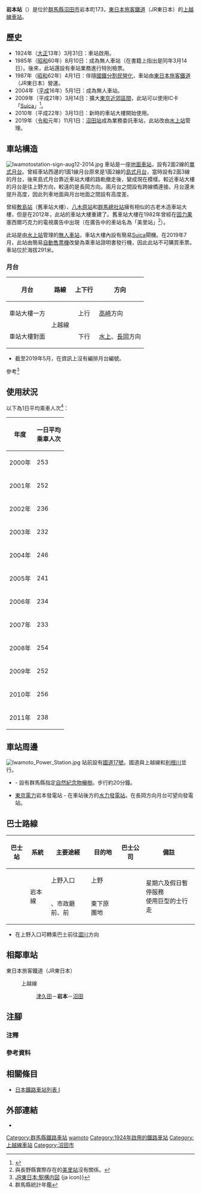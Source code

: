 {{NoteTA
|T=zh-hans:岩本站;zh-hk:岩本站;zh-tw:岩本車站;
|1=zh-hans:岩本站;zh-hk:岩本站;zh-tw:岩本車站;
}}
{{Otheruseslist|群馬縣沼田市車站|東京都千代田區車站|岩本町站|石川縣能美市曾經存在的「岩本站」|岩本站 (石川縣)}}
{{Infobox station
|公司色 = green
|站名 = 岩本
|圖片 = Iwamoto Station.JPG
|圖片說明 = 車站大樓（2012年7月14日）
|日文原名 = 岩本
|平假名 = いわもと
|羅馬拼音 = Iwamoto
|副站名 = 
|電報略號 = イモ
|所在地 = {{JPN}}[[群馬縣|群馬縣]][[沼田市|沼田市]]岩本町173號
|座標 = {{coord|36|36|11.05|N|139|2|50.26|E|type:railwaystation_region:JP-24|display=inline,title}}
|車站構造 = [[地面車站|地面車站]]
|月台配置 = 2面2線
|啟用年月日 = 1924年（[[大正|大正]]13年）3月31日
|廢站年月日 = 
|乘客人數 = 238
|上下車人次 = 
|統計年度 = 2011
|轉車 = 
|全寬備註 = [[無人車站|無人車站]]（設有乘車站證明票發行機）
|adjacent = {{Adjacent stations|system=東日本旅客鐵道東京近郊路線|line=上越線|left=津久田|right=沼田|note-left=5.8km|note-mid=距離[[高崎站_(日本)|高崎]]36.3km|note-right=5.1km}}
}}
'''岩本站'''（{{jpn|j=岩本駅|hg=いわもとえき|rm=Iwamoto eki|f=y}}）是位於[[群馬縣|群馬縣]][[沼田市|沼田市]]岩本町173，[[東日本旅客鐵道|東日本旅客鐵道]]（JR東日本）的[[上越線|上越線]][[鐵路車站|車站]]。

== 歷史 ==
* 1924年（[[大正|大正]]13年）3月31日：車站啟用。
* 1985年（[[昭和|昭和]]60年）8月10日：成為無人車站（在書籍上指出是同年3月14日）。後來，此站還設有車站業務進行特別檢票。
* 1987年（[[昭和|昭和]]62年）4月1日：伴隨[[國鐵分割民營化|國鐵分割民營化]]，車站由[[東日本旅客鐵道|東日本旅客鐵道]]（JR東日本）營運。
* 2004年（[[平成|平成]]16年）5月1日：成為無人車站。
* 2009年（平成21年）3月14日：擴大[[大都市近郊區間_(JR)#東京近郊區間|東京近郊區間]]，此站可以使用IC卡「[[Suica|Suica]]」<ref>{{Cite press release|url=https://www.jreast.co.jp/press/2008/20081218.pdf|title=Suicaをご利用いただけるエリアが広がります。|format=PDF|publisher=東日本旅客鉄道|date=2008-12-22|accessdate=2020-05-25|archiveurl=https://web.archive.org/web/20200524150337/https://www.jreast.co.jp/press/2008/20081218.pdf|archivedate=2020-05-25|language=ja}}</ref>。
* 2010年（平成22年）3月13日：新時的車站大樓開始使用。
* 2019年（[[令和|令和]]元年）11月1日：[[沼田站|沼田站]]成為業務委託車站，此站改由[[水上車站_(日本)|水上站]]管理。

== 車站構造 ==
[[File:Iwamotostation-sign-aug12-2014.jpg|thumb]]
車站是一座[[地面車站|地面車站]]，設有2面2線的[[單式月台|單式月台]]。曾經車站西邊的1面1線月台原來是1面2線的[[島式月台|島式月台]]，當時設有2面3線的月台，後來島式月台靠近車站大樓的路軌撤走後，變成現在模樣。較近車站大樓的月台是往上野方向，較遠的是長岡方向。兩月台之間設有跨線橋連接。月台還未提升高度，因此列車地面與月台地面之間設有高度差。

曾經[[敷島站|敷島站]]（舊車站大樓）、[[八木原站|八木原站]]和[[群馬總社站|群馬總社站]]擁有相似的古老木造車站大樓，但是在2012年，此站的車站大樓重建了。舊車站大樓在1982年曾經在[[江崎固力果|固力果]]塞西爾巧克力的電視廣告中出現（在廣告中的車站名為「美里站」<ref group="注">與長野縣實際存在的[[美里站|美里站]]沒有關係。</ref>）。

此站是由[[水上車站_(日本)|水上站]]管理的[[無人車站|無人車站]]，車站大樓內設有簡易[[Suica|Suica]]閘機。在2019年7月，此站由簡易[[自動售票機|自動售票機]]改變為乘車站證明書發行機，因此此站不可購買車票。車站位於海拔291米。

=== 月台 ===
{| rules="rows" class="wikitable"
!月台!!路線!!上下行!!方向
|-
!車站大樓一方
|rowspan="2"|{{Color|#00b3e6|■}}上越線
|style="text-align:center"|上行
|[[高崎站_(日本)|高崎]]方向
|-
!車站大樓對面
|style="text-align:center"|下行
|[[水上車站_(日本)|水上]]、[[長岡站|長岡]]方向
|}
* 截至2019年5月，在資訊上沒有編排月台編號。
參考<ref>[https://www.jreast.co.jp/estation/stations/200.html JR東日本:駅構内図] {{Wayback|url=https://www.jreast.co.jp/estation/stations/200.html |date=20220620020221 }}{ja icon}}</ref>

== 使用狀況 ==
以下為1日平均乘車人次<ref>群馬縣統計年鑑</ref>：
{| class="wikitable" style="text-align:right;"
|-
! 年度 !! 一日平均<br/>乘車人次
|-
|2000年
|253
|-
|2001年
|252
|-
|2002年
|236
|-
|2003年
|232
|-
|2004年
|246
|-
|2005年
|241
|-
|2006年
|234
|-
|2007年
|233
|-
|2008年
|254
|-
|2009年
|252
|-
|2010年
|256
|-
|2011年
|238
|}

== 車站周邊 ==
[[File:Iwamoto_Power_Station.jpg|thumb]]
站前設有[[國道17號_(日本)|國道17號]]。國道與上越線和[[利根川|利根川]]並行。
* {{Translink|ja|雲昌寺}} - 設有群馬縣指定[[自然紀念物|自然紀念物]][[櫸樹|櫸樹]]。步行約20分鐘。
* [[東京電力|東京電力]]岩本發電站 - 在車站後方的[[水力發電|水力發電站]]。在長岡方向月台可望向發電站。

== 巴士路線 ==
{| class="wikitable"
!巴士站!!系統!!主要途經!!目的地!!巴士公司!!備註
|-
| ||rowspan="2"|岩本線||上野入口||上野||rowspan="2"|{{Translink|ja|沼田市バス|沼田市巴士}}||rowspan="2"|星期六及假日暫停服務<br />使用巨型的士行走
|-
| ||{{Translink|ja|群馬県立利根実業高等学校|群馬縣立利根實業高等學校|利根實業前}}、市政廳前、{{Translink|ja|国立病院機構沼田病院|國立醫院機構沼田醫院|國立醫院}}前||東下原團地
|}
* 在上野入口可轉乘巴士前往[[澀川市|澀川]]方向

== 相鄰車站 ==
; 東日本旅客鐵道（JR東日本）
: {{Color|#00b3e6|■}}上越線
:: [[津久田站|津久田]]－'''岩本'''－[[沼田站|沼田]]

== 注腳 ==
=== 注釋 ===
{{Reflist|group="注"}}
=== 參考資料 ===
{{Reflist}}
== 相關條目 ==
{{commonscat|Iwamoto Station}}
* [[日本鐵路車站列表_I|日本鐵路車站列表 I]]
== 外部連結 ==
* {{外部連結/JR東日本車站|filename=200|name=岩本}}
{{上越線}}
{{DEFAULTSORT:Iwamoto}}
[[Category:群馬縣鐵路車站|Category:群馬縣鐵路車站]]
[[Category:日本鐵路車站_I|wamoto]]
[[Category:1924年啟用的鐵路車站|Category:1924年啟用的鐵路車站]]
[[Category:上越線車站|Category:上越線車站]]
[[Category:沼田市|Category:沼田市]]